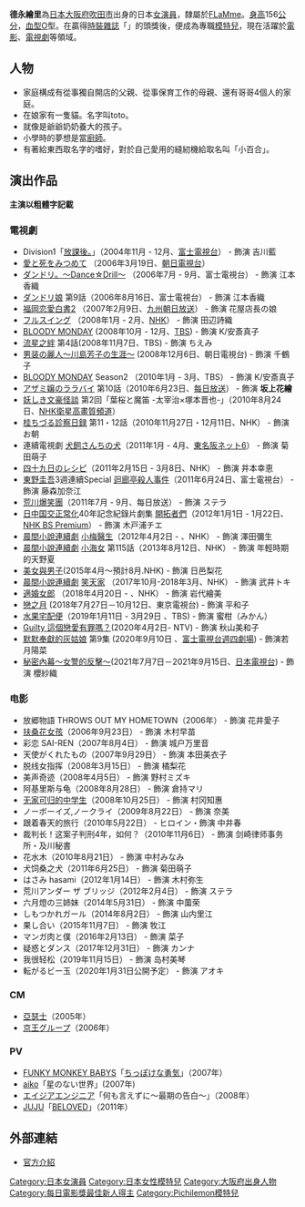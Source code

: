 {{BLP unsourced|time=2020-05-03T01:36:18+00:00}}
{{noteTA
|G1=JP Show
}}
{{藝人
| 姓名 = 德永 繪里
| 類型 = 女演員
| 圖片 =
| 圖片尺寸 = 
| 圖片簡介 = 
| 原名 =
| 外文名 =  
| 外文 = ja
| 羅馬拼音 = Tokunaga Eri
| 英文名 =
| 綽號 =
| 國籍 ={{JPN}}
| 民族 = [[大和族|大和族]]
| 籍貫 =
| 出生日期 = {{Birth_date_and_age|1988|5|9}}
| 出生地= {{JPN}}・[[大阪府|大阪府]][[吹田市|吹田市]]
| 教育程度= 
| 配偶    =一般男性(2019結婚)
| 代表作 = 
| 活躍年代 = 2002年至今
| 經紀公司 = [[FLaMme|FLaMme]]
| 網站 = 
| 相關團體 = 
| 獎項 = 
| IMDb = 
}}
{{japanese|japanese=徳永 えり|kana=とくなが えり|romaji=Tokunaga Eri}}
'''德永繪里'''{{BD|1988年|5月9日||}}為[[日本|日本]][[大阪府|大阪府]][[吹田市|吹田市]]出身的日本[[女演員|女演員]]，隸屬於[[FLaMme|FLaMme]]。[[身高|身高]]156[[公分|公分]]，[[血型|血型]]O型。在贏得[[時裝|時裝]][[雜誌|雜誌]]「{{link-ja|Pichilemon|ピチレモン}}」的頭獎後，便成為專職[[模特兒|模特兒]]，現在活躍於[[電影|電影]]、[[日劇|電視劇]]等領域。

== 人物 ==
*家庭構成有從事獨自開店的父親、從事保育工作的母親、還有哥哥4個人的家庭。
*在娘家有一隻貓。名字叫toto。
*就像是爺爺奶奶養大的孩子。
*小學時的夢想是當[[廚師|廚師]]。
*有著給東西取名字的嗜好，對於自己愛用的縫紉機給取名叫「小百合」。

== 演出作品 ==
'''主演以粗體字記載'''
=== 電視劇 ===
* Division1「[[Division1#ステージ8『放課後。』|放課後。]]」（2004年11月 - 12月、[[富士電視台|富士電視台]]） - 飾演 吉川藍
* [[愛と死をみつめて#テレビドラマ（2006年版）|愛と死をみつめて]] （2006年3月19日、[[朝日電視台|朝日電視台]]）
* [[ダンドリ。〜Dance☆Drill〜|ダンドリ。〜Dance☆Drill〜]] （2006年7月 - 9月、富士電視台） - 飾演 江本香織
* [[ダンドリ娘|ダンドリ娘]] 第9話（2006年8月16日、富士電視台） - 飾演 江本香織
* [[福岡恋愛白書|福岡恋愛白書2]] （2007年2月9日、[[九州朝日放送|九州朝日放送]]） - 飾演 花屋店長の娘
* [[フルスイング_(テレビドラマ)|フルスイング]] （2008年1月 - 2月、[[日本放送協会|NHK]]） - 飾演 田辺詩織
* [[BLOODY_MONDAY#電視劇|BLOODY MONDAY]] (2008年10月 - 12月、[[TBS電視台|TBS]]) - 飾演 K/安斎真子
* [[流星之絆|流星之絆]] 第4話(2008年11月7日、TBS) - 飾演 ちえみ
* [[男装の麗人〜川島芳子の生涯〜|男装の麗人〜川島芳子の生涯〜]] (2008年12月6日、朝日電視台) - 飾演 千鶴子
* [[BLOODY_MONDAY|BLOODY MONDAY]] Season2 （2010年1月 - 3月、TBS） - 飾演 K/安斎真子
* [[アザミ嬢のララバイ_(テレビドラマ)|アザミ嬢のララバイ]] 第10話（2010年6月23日、[[MBS電視台|每日放送]]） - 飾演 '''坂上花繪'''
* [[妖しき文豪怪談|妖しき文豪怪談]] 第2回「葉桜と魔笛 -太宰治×塚本晋也-」（2010年8月24日、[[NHK數位衛星高畫質頻道|NHK衛星高畫質頻道]]） 
* [[藍染袴お匙帖#テレビドラマ|桂ちづる診察日録]] 第11・12話（2010年11月27日・12月11日、NHK） - 飾演 お朝
* 連續電視劇 [[犬飼さんちの犬|犬飼さんちの犬]]（2011年1月 - 4月、[[東名阪ネット6|東名阪ネット6]]） - 飾演 菊田萌子
* [[四十九日のレシピ|四十九日のレシピ]]（2011年2月15日 - 3月8日、NHK） - 飾演 井本幸恵
* [[東野圭吾|東野圭吾]]3週連續Special [[迴廊亭殺人事件|迴廊亭殺人事件]]（2011年6月24日、富士電視台） - 飾演 藤森加奈江
* [[荒川爆笑團|荒川爆笑團]]（2011年7月 - 9月、每日放送） - 飾演 ステラ
* [[日中国交正常化|日中国交正常化]]40年記念紀錄片劇集 [[開拓者們|開拓者們]]（2012年1月1日 - 1月22日、[[NHK_BS_Premium|NHK BS Premium]]） - 飾演 木戸浦チエ
* [[晨間小說連續劇|晨間小說連續劇]] [[小梅醫生|小梅醫生]]（2012年4月2日 - 、NHK） - 飾演 澤田彌生
* [[晨間小說連續劇|晨間小說連續劇]] [[小海女|小海女]] 第115話（2013年8月12日、NHK） - 飾演 年輕時期的天野夏
*[[美女與男子|美女與男子]](2015年4月～預計8月.NHK) - 飾演 日邑梨花
* [[晨間小說連續劇|晨間小說連續劇]] [[笑天家|笑天家]] （2017年10月-2018年3月、NHK） - 飾演 武井トキ
* [[適婚女郎|適婚女郎]] （2018年4月20日 - 、NHK） - 飾演 岩代繪美
*[[戀之月|戀之月]] (2018年7月27日－10月12日、東京電視台) - 飾演 平和子
*[[水果宅配便|水果宅配便]]（2019年1月11日 - 3月29日 、TBS) -  飾演 蜜柑（みかん）
* [[Guilty_這個戀愛有罪嗎？|Guilty 這個戀愛有罪嗎？]](2020年4月2日- NTV)   - 飾演 秋山美和子
* [[默默奉獻的灰姑娘|默默奉獻的灰姑娘]] 第9集 (2020年9月10日 、[[富士電視台|富士電視台]][[週四劇場|週四劇場]]) - 飾演若月陽菜
* [[秘密內幕～女警的反擊～|秘密內幕～女警的反擊～]](2021年7月7日－2021年9月15日、[[日本電視台|日本電視台]]) - 飾演 櫻紗織

=== 电影 ===
* 放郷物語 THROWS OUT MY HOMETOWN（2006年） - 飾演 花井愛子
* [[扶桑花女孩|扶桑花女孩]]（2006年9月23日） - 飾演 木村早苗
* 彩恋 SAI-REN（2007年8月4日） - 飾演 城户万里音
* 天使がくれたもの（2007年9月29日） - 飾演 本田美衣子
* 脱线女指挥（2008年3月15日） - 飾演 橘梨花
* 美声奇迹（2008年4月5日） - 飾演 野村ミズキ
* 阿基里斯与龟（2008年8月28日） - 飾演 倉持マリ
* [[无家可归的中学生|无家可归的中学生]]（2008年10月25日） - 飾演 村冈知惠
* ノーボーイズ,ノークライ（2009年8月22日） - 飾演 奈美
* 跟着春天的旅行（2010年5月22日） - ヒロイン・飾演 中井春
* 裁判长！这案子判刑4年，如何？（2010年11月6日） - 飾演 剑崎律师事务所・及川秘書
* 花水木（2010年8月21日） - 飾演 中村みなみ
* 犬饲桑之犬（2011年6月25日） - 飾演 菊田萌子
* はさみ hasami（2012年1月14日） - 飾演 木村弥生
* 荒川アンダー ザ ブリッジ（2012年2月4日） - 飾演 ステラ
* 六月燈の三姉妹（2014年5月31日） - 飾演 中薗荣
* しもつかれガール（2014年8月2日） - 飾演 山内里江
* 果し合い（2015年11月7日） - 飾演 牧江
* マンガ肉と僕（2016年2月13日） - 飾演 菜子
* 疑惑とダンス（2017年12月31日） - 飾演 カンナ
* 我很轻松（2019年11月15日） - 飾演 岛村美琴
* 転がるビー玉（2020年1月31日公開予定） - 飾演 アオキ

=== CM ===
* [[亞瑟士|亞瑟士]]（2005年）
* [[京王グループ|京王グループ]]（2006年）

=== PV ===
* [[FUNKY_MONKEY_BABYS|FUNKY MONKEY BABYS]]「[[ちっぽけな勇気|ちっぽけな勇気]]」（2007年）
* [[aiko|aiko]]「星のない世界」(2007年)
* [[エイジアエンジニア|エイジアエンジニア]]「何も言えずに～最期の告白～」（2008年）
* [[JUJU|JUJU]]「[[BELOVED|BELOVED]]」（2011年）

== 外部連結 ==
* [http://www.flamme.co.jp/EriTokunaga/ 官方介紹] {{Wayback|url=http://www.flamme.co.jp/EriTokunaga/ |date=20210122190117 }}

{{每日電影獎最佳新人}}
{{FLaMme}}

{{Authority control}}
{{DEFAULTSORT:Tokunaga Eri}}
[[Category:日本女演員|Category:日本女演員]]
[[Category:日本女性模特兒|Category:日本女性模特兒]]
[[Category:大阪府出身人物|Category:大阪府出身人物]]
[[Category:每日電影獎最佳新人得主|Category:每日電影獎最佳新人得主]]
[[Category:Pichilemon模特兒|Category:Pichilemon模特兒]]